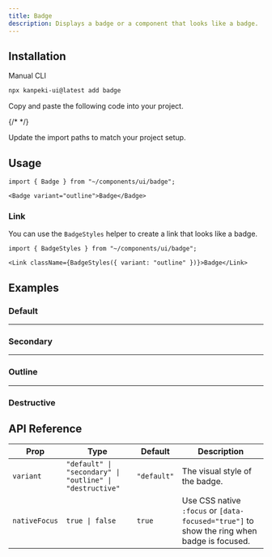 ---
title: Badge
description: Displays a badge or a component that looks like a badge.
---

<ComponentPreview name="badge-demo" />

## Installation

<TabsRoot defaultValue="manual">

<TabsList>
  <TabsTrigger value="manual">Manual</TabsTrigger>
  <TabsTrigger value="cli" disabled>CLI</TabsTrigger>
</TabsList>
<TabsContent value="cli">

```bash
npx kanpeki-ui@latest add badge
```

</TabsContent>

<TabsContent value="manual">

<Steps>

<Step>Copy and paste the following code into your project.</Step>

{/* <ComponentSource name="badge" /> */}

<Step>Update the import paths to match your project setup.</Step>

</Steps>

</TabsContent>

</TabsRoot>

## Usage

```tsx
import { Badge } from "~/components/ui/badge";
```

```tsx
<Badge variant="outline">Badge</Badge>
```

### Link

You can use the `BadgeStyles` helper to create a link that looks like a badge.

```tsx
import { BadgeStyles } from "~/components/ui/badge";
```

```tsx
<Link className={BadgeStyles({ variant: "outline" })}>Badge</Link>
```

## Examples

### Default

<ComponentPreview name="badge-demo" />

---

### Secondary

<ComponentPreview name="badge-secondary" />

---

### Outline

<ComponentPreview name="badge-outline" />

---

### Destructive

<ComponentPreview name="badge-destructive" />

## API Reference

| Prop          | Type                                                     | Default     | Description                                                                                |
| ------------- | -------------------------------------------------------- | ----------- | ------------------------------------------------------------------------------------------ |
| `variant`     | `"default" \| "secondary" \| "outline" \| "destructive"` | `"default"` | The visual style of the badge.                                                             |
| `nativeFocus` | `true \| false`                                          | `true`      | Use CSS native `:focus` or `[data-focused="true"]` to show the ring when badge is focused. |
